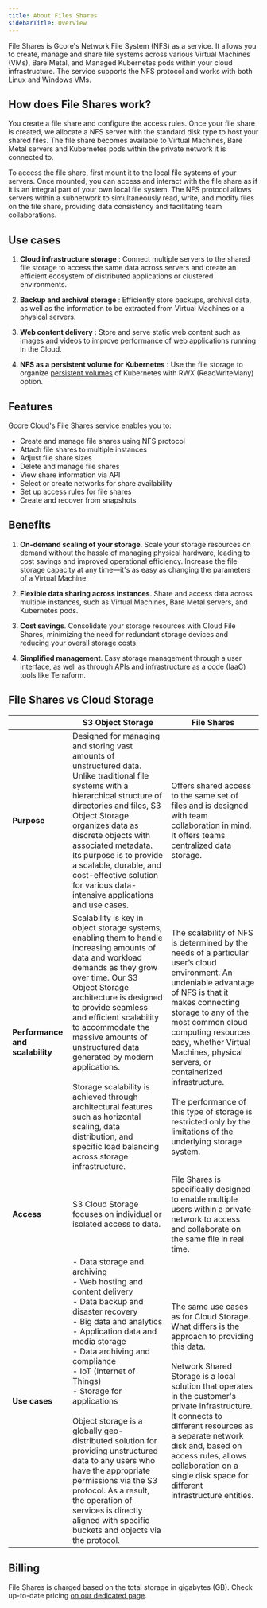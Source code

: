 ---
title: About Files Shares
sidebarTitle: Overview
---

File Shares is Gcore's Network File System (NFS) as a service. It allows you to create, manage and share file systems across various Virtual Machines (VMs), Bare Metal, and Managed Kubernetes pods within your cloud infrastructure. The service supports the NFS protocol and works with both Linux and Windows VMs. 

## How does File Shares work?

You create a file share and configure the access rules. Once your file share is created, we allocate a NFS server with the standard disk type to host your shared files. The file share becomes available to Virtual Machines, Bare Metal servers and Kubernetes pods within the private network it is connected to.

To access the file share, first mount it to the local file systems of your servers. Once mounted, you can access and interact with the file share as if it is an integral part of your own local file system. The NFS protocol allows servers within a subnetwork to simultaneously read, write, and modify files on the file share, providing data consistency and facilitating team collaborations.

## Use cases

  1. **Cloud infrastructure storage** : Connect multiple servers to the shared file storage to access the same data across servers and create an efficient ecosystem of distributed applications or clustered environments.

  2. **Backup and archival storage** : Efficiently store backups, archival data, as well as the information to be extracted from Virtual Machines or a physical servers.

  3. **Web content delivery** : Store and serve static web content such as images and videos to improve performance of web applications running in the Cloud.

  4. **NFS as a persistent volume for Kubernetes** : Use the file storage to organize [persistent volumes](/cloud/kubernetes/storage/create-a-pvc-and-bind-it-to-a-pod) of Kubernetes with RWX (ReadWriteMany) option.




## Features

Gcore Cloud's File Shares service enables you to:

  * Create and manage file shares using NFS protocol
  * Attach file shares to multiple instances
  * Adjust file share sizes
  * Delete and manage file shares
  * View share information via API
  * Select or create networks for share availability
  * Set up access rules for file shares
  * Create and recover from snapshots



## Benefits

  1. **On-demand scaling of your storage**. Scale your storage resources on demand without the hassle of managing physical hardware, leading to cost savings and improved operational efficiency. Increase the file storage capacity at any time—it's as easy as changing the parameters of a Virtual Machine.

  2. **Flexible data sharing across instances**. Share and access data across multiple instances, such as Virtual Machines, Bare Metal servers, and Kubernetes pods.

  3. **Cost savings**. Consolidate your storage resources with Cloud File Shares, minimizing the need for redundant storage devices and reducing your overall storage costs.

  4. **Simplified management**. Easy storage management through a user interface, as well as through APIs and infrastructure as a code (IaaC) tools like Terraform.




## File Shares vs Cloud Storage

|                        | S3 Object Storage | File Shares |
|------------------------|------------------|--------------|
| **Purpose** | Designed for managing and storing vast amounts of unstructured data. Unlike traditional file systems with a hierarchical structure of directories and files, S3 Object Storage organizes data as discrete objects with associated metadata. Its purpose is to provide a scalable, durable, and cost-effective solution for various data-intensive applications and use cases. | Offers shared access to the same set of files and is designed with team collaboration in mind. It offers teams centralized data storage. |
| **Performance and scalability** | Scalability is key in object storage systems, enabling them to handle increasing amounts of data and workload demands as they grow over time. Our S3 Object Storage architecture is designed to provide seamless and efficient scalability to accommodate the massive amounts of unstructured data generated by modern applications.<br/><br/>Storage scalability is achieved through architectural features such as horizontal scaling, data distribution, and specific load balancing across storage infrastructure. | The scalability of NFS is determined by the needs of a particular user’s cloud environment. An undeniable advantage of NFS is that it makes connecting storage to any of the most common cloud computing resources easy, whether Virtual Machines, physical servers, or containerized infrastructure.<br/><br/>The performance of this type of storage is restricted only by the limitations of the underlying storage system. |
| **Access** | S3 Cloud Storage focuses on individual or isolated access to data. | File Shares is specifically designed to enable multiple users within a private network to access and collaborate on the same file in real time. |
| **Use cases** | - Data storage and archiving<br/>- Web hosting and content delivery<br/>- Data backup and disaster recovery<br/>- Big data and analytics<br/>- Application data and media storage<br/>- Data archiving and compliance<br/>- IoT (Internet of Things)<br/>- Storage for applications<br/><br/>Object storage is a globally geo-distributed solution for providing unstructured data to any users who have the appropriate permissions via the S3 protocol. As a result, the operation of services is directly aligned with specific buckets and objects via the protocol. | The same use cases as for Cloud Storage. What differs is the approach to providing this data.<br/><br/>Network Shared Storage is a local solution that operates in the customer's private infrastructure. It connects to different resources as a separate network disk and, based on access rules, allows collaboration on a single disk space for different infrastructure entities. |
  
  
## Billing

File Shares is charged based on the total storage in gigabytes (GB). Check up-to-date pricing [on our dedicated page](https://gcore.com/pricing/cloud).